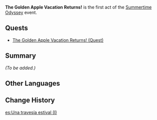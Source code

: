 {{Act Infobox
|image          = <!-- The Golden Apple Vacation Returns!.png -->
|type           = Story
|event_name     = Summertime Odyssey
|actNum         = I
|actType        = None
|next           = As the Courtyard in Spring Once Appeared
}}
'''The Golden Apple Vacation Returns!''' is the first act of the [[Summertime Odyssey]] event.

==Quests==
* [[The Golden Apple Vacation Returns! (Quest)]]

==Summary==
''(To be added.)''

==Other Languages==
{{Other Languages
|en      = The Golden Apple Vacation Returns!
|zhs     = 再临！金苹果假日
|zhs_rm  = Zàilín! Jīn Píngguǒ Jiàrì
|zht     = 再臨！金蘋果假日
|zht_rm  = Zàilín! Jīn Píngguǒ Jiàrì
|zh_tl   = Returns! The Golden Apple Vacation
|ja      = 再臨！金リンゴバカンス
|ja_rm   = Sairin! Kin Ringo Bakansu
|ja_tl   = Returns! The Golden Apple Vacation
|ko      = 다시 찾아온 금사과의 휴일!
|ko_rm   = Dasi Chajaon Geumsagwa-ui Hyuil!
|ko_tl   = The Golden Apple Vacation Returns!
|es      = ¡Otras vacaciones en Manzana Dorada!
|es_tl   = Another Vacation at Golden Apple!
|fr      = Vacances à la pomme dorée, le retour&nbsp;!
|fr_tl   = Vacation in the Golden Apple, the Return!
|ru      = Ещё один отпуск на архипелаге Золотого яблока!
|ru_tl   = One More Holiday in the Golden Apple Archipelago!
|th      = กลับมาอีกครั้ง! วันหยุดใน Golden Apple Archipelago
|th_rm   = 
|th_tl   = 
|vi      = Kỳ Nghỉ Táo Vàng! Tái Xuất!
|vi_tl   = The Golden Apple Vacation! Returns!
|de      = Nochmal! Urlaub auf dem Goldapfelarchipel!
|de_tl   = Again! Holiday in the Golden Apple Archipelago!
|id      = Lagi! Liburan di Golden Apple Archipelago!
|id_tl   = Again! Holiday in the Golden Apple Archipelago!
|pt      = As Férias da Maçã Dourada Voltaram!
|pt_tl   = 
|tr      = Altın Elma Tatili Geri Dönüyor!
|tr_tl   = 
|it      = Il ritorno delle vacanze alla Mela dorata!
|it_tl   = 
}}

==Change History==
{{Change History|2.8}}

[[es:Una travesía estival (I)]]